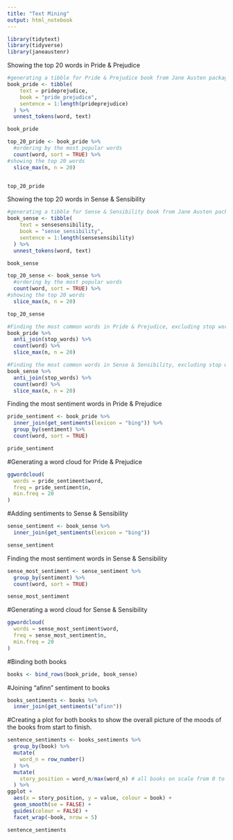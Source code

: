 ```yaml
---
title: "Text Mining"
output: html_notebook
---
```


```r
library(tidytext)
library(tidyverse)
library(janeaustenr)
```

Showing the top 20 words in Pride & Prejudice
```r
#generating a tibble for Pride & Prejudice book from Jane Austen package 
book_pride <- tibble(
    text = prideprejudice,
    book = "pride_prejudice",
    sentence = 1:length(prideprejudice)
  ) %>%
  unnest_tokens(word, text) 

book_pride
```

```r
top_20_pride <- book_pride %>% 
  #ordering by the most popular words
  count(word, sort = TRUE) %>% 
#showing the top 20 words
  slice_max(n, n = 20)


top_20_pride
```


Showing the top 20 words in Sense & Sensibility

```r
#generating a tibble for Sense & Sensibility book from Jane Austen package 
book_sense <- tibble(
    text = sensesensibility,
    book = "sense_sensibility",
    sentence = 1:length(sensesensibility)
  ) %>%
  unnest_tokens(word, text) 

book_sense
```

```r
top_20_sense <- book_sense %>% 
  #ordering by the most popular words
  count(word, sort = TRUE) %>% 
#showing the top 20 words
  slice_max(n, n = 20)

top_20_sense

```

```r
#Finding the most common words in Pride & Prejudice, excluding stop words
book_pride %>%
  anti_join(stop_words) %>%
  count(word) %>%
  slice_max(n, n = 20)
```


```r
#Finding the most common words in Sense & Sensibility, excluding stop words
book_sense %>%
  anti_join(stop_words) %>%
  count(word) %>%
  slice_max(n, n = 20)
```

Finding the most sentiment words in Pride & Prejudice

```r
pride_sentiment <- book_pride %>%
  inner_join(get_sentiments(lexicon = "bing")) %>%
  group_by(sentiment) %>% 
  count(word, sort = TRUE) 

pride_sentiment
```


#Generating a word cloud for Pride & Prejudice
```r
ggwordcloud(
  words = pride_sentiment$word,
  freq = pride_sentiment$n,
  min.freq = 20
)
```


#Adding sentiments to Sense & Sensibility
```r
sense_sentiment <- book_sense %>%
  inner_join(get_sentiments(lexicon = "bing")) 

sense_sentiment
```
Finding the most sentiment words in Sense & Sensibility
```r
sense_most_sentiment <- sense_sentiment %>%
  group_by(sentiment) %>% 
  count(word, sort = TRUE) 

sense_most_sentiment
```

#Generating a word cloud for Sense & Sensibility
```r
ggwordcloud(
  words = sense_most_sentiment$word,
  freq = sense_most_sentiment$n,
  min.freq = 20
)
```

#Binding both books
```r
books <- bind_rows(book_pride, book_sense)
```

#Joining "afinn" sentiment to books
```r
books_sentiments <- books %>% 
  inner_join(get_sentiments("afinn"))
```


#Creating a plot for both books to show the overall picture of the moods of the books from start to finish.
```r
sentence_sentiments <- books_sentiments %>% 
  group_by(book) %>%
  mutate(
    word_n = row_number()
  ) %>%
  mutate(
    story_position = word_n/max(word_n) # all books on scale from 0 to 1
  ) %>% 
ggplot +
  aes(x = story_position, y = value, colour = book) +
  geom_smooth(se = FALSE) +
  guides(colour = FALSE) +
  facet_wrap(~book, nrow = 5)

sentence_sentiments
```



